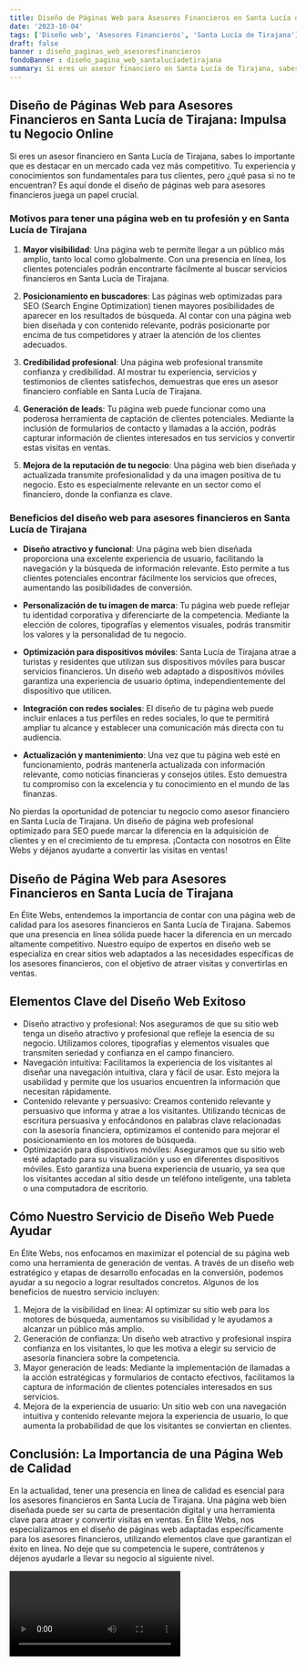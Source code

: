 ```yaml
---
title: Diseño de Páginas Web para Asesores Financieros en Santa Lucía de Tirajana
date: '2023-10-04'
tags: ['Diseño web', 'Asesores Financieros', 'Santa Lucía de Tirajana']
draft: false
banner : diseño_paginas_web_asesoresfinancieros
fondoBanner : diseño_pagina_web_santalucíadetirajana
summary: Si eres un asesor financiero en Santa Lucía de Tirajana, sabes lo importante que es destacar en un mercado cada vez más competitivo. Tu experiencia y conocimientos son fundamentales para tus clientes, pero ¿qué pasa si no te encuentran? Es aquí donde el diseño de páginas web para asesores financieros juega un papel crucial.
---
```


## Diseño de Páginas Web para Asesores Financieros en Santa Lucía de Tirajana: Impulsa tu Negocio Online

Si eres un asesor financiero en Santa Lucía de Tirajana, sabes lo importante que es destacar en un mercado cada vez más competitivo. Tu experiencia y conocimientos son fundamentales para tus clientes, pero ¿qué pasa si no te encuentran? Es aquí donde el diseño de páginas web para asesores financieros juega un papel crucial.

### Motivos para tener una página web en tu profesión y en Santa Lucía de Tirajana

1. **Mayor visibilidad**: Una página web te permite llegar a un público más amplio, tanto local como globalmente. Con una presencia en línea, los clientes potenciales podrán encontrarte fácilmente al buscar servicios financieros en Santa Lucía de Tirajana.

2. **Posicionamiento en buscadores**: Las páginas web optimizadas para SEO (Search Engine Optimization) tienen mayores posibilidades de aparecer en los resultados de búsqueda. Al contar con una página web bien diseñada y con contenido relevante, podrás posicionarte por encima de tus competidores y atraer la atención de los clientes adecuados.

3. **Credibilidad profesional**: Una página web profesional transmite confianza y credibilidad. Al mostrar tu experiencia, servicios y testimonios de clientes satisfechos, demuestras que eres un asesor financiero confiable en Santa Lucía de Tirajana.

4. **Generación de leads**: Tu página web puede funcionar como una poderosa herramienta de captación de clientes potenciales. Mediante la inclusión de formularios de contacto y llamadas a la acción, podrás capturar información de clientes interesados en tus servicios y convertir estas visitas en ventas.

5. **Mejora de la reputación de tu negocio**: Una página web bien diseñada y actualizada transmite profesionalidad y da una imagen positiva de tu negocio. Esto es especialmente relevante en un sector como el financiero, donde la confianza es clave.

### Beneficios del diseño web para asesores financieros en Santa Lucía de Tirajana

- **Diseño atractivo y funcional**: Una página web bien diseñada proporciona una excelente experiencia de usuario, facilitando la navegación y la búsqueda de información relevante. Esto permite a tus clientes potenciales encontrar fácilmente los servicios que ofreces, aumentando las posibilidades de conversión.

- **Personalización de tu imagen de marca**: Tu página web puede reflejar tu identidad corporativa y diferenciarte de la competencia. Mediante la elección de colores, tipografías y elementos visuales, podrás transmitir los valores y la personalidad de tu negocio.

- **Optimización para dispositivos móviles**: Santa Lucía de Tirajana atrae a turistas y residentes que utilizan sus dispositivos móviles para buscar servicios financieros. Un diseño web adaptado a dispositivos móviles garantiza una experiencia de usuario óptima, independientemente del dispositivo que utilicen.

- **Integración con redes sociales**: El diseño de tu página web puede incluir enlaces a tus perfiles en redes sociales, lo que te permitirá ampliar tu alcance y establecer una comunicación más directa con tu audiencia.

- **Actualización y mantenimiento**: Una vez que tu página web esté en funcionamiento, podrás mantenerla actualizada con información relevante, como noticias financieras y consejos útiles. Esto demuestra tu compromiso con la excelencia y tu conocimiento en el mundo de las finanzas.

No pierdas la oportunidad de potenciar tu negocio como asesor financiero en Santa Lucía de Tirajana. Un diseño de página web profesional optimizado para SEO puede marcar la diferencia en la adquisición de clientes y en el crecimiento de tu empresa. ¡Contacta con nosotros en Élite Webs y déjanos ayudarte a convertir las visitas en ventas!

<GifSeo />

<Cta />

## **Diseño de Página Web para Asesores Financieros en Santa Lucía de Tirajana**
En Élite Webs, entendemos la importancia de contar con una página web de calidad para los asesores financieros en Santa Lucía de Tirajana. Sabemos que una presencia en línea sólida puede hacer la diferencia en un mercado altamente competitivo. Nuestro equipo de expertos en diseño web se especializa en crear sitios web adaptados a las necesidades específicas de los asesores financieros, con el objetivo de atraer visitas y convertirlas en ventas. 

## **Elementos Clave del Diseño Web Exitoso**
- Diseño atractivo y profesional: Nos aseguramos de que su sitio web tenga un diseño atractivo y profesional que refleje la esencia de su negocio. Utilizamos colores, tipografías y elementos visuales que transmiten seriedad y confianza en el campo financiero.
- Navegación intuitiva: Facilitamos la experiencia de los visitantes al diseñar una navegación intuitiva, clara y fácil de usar. Esto mejora la usabilidad y permite que los usuarios encuentren la información que necesitan rápidamente.
- Contenido relevante y persuasivo: Creamos contenido relevante y persuasivo que informa y atrae a los visitantes. Utilizando técnicas de escritura persuasiva y enfocándonos en palabras clave relacionadas con la asesoría financiera, optimizamos el contenido para mejorar el posicionamiento en los motores de búsqueda.
- Optimización para dispositivos móviles: Aseguramos que su sitio web esté adaptado para su visualización y uso en diferentes dispositivos móviles. Esto garantiza una buena experiencia de usuario, ya sea que los visitantes accedan al sitio desde un teléfono inteligente, una tableta o una computadora de escritorio.

## **Cómo Nuestro Servicio de Diseño Web Puede Ayudar**
En Élite Webs, nos enfocamos en maximizar el potencial de su página web como una herramienta de generación de ventas. A través de un diseño web estratégico y etapas de desarrollo enfocadas en la conversión, podemos ayudar a su negocio a lograr resultados concretos. Algunos de los beneficios de nuestro servicio incluyen:

1. Mejora de la visibilidad en línea: Al optimizar su sitio web para los motores de búsqueda, aumentamos su visibilidad y le ayudamos a alcanzar un público más amplio.
2. Generación de confianza: Un diseño web atractivo y profesional inspira confianza en los visitantes, lo que les motiva a elegir su servicio de asesoría financiera sobre la competencia.
3. Mayor generación de leads: Mediante la implementación de llamadas a la acción estratégicas y formularios de contacto efectivos, facilitamos la captura de información de clientes potenciales interesados en sus servicios.
4. Mejora de la experiencia de usuario: Un sitio web con una navegación intuitiva y contenido relevante mejora la experiencia de usuario, lo que aumenta la probabilidad de que los visitantes se conviertan en clientes.

## **Conclusión: La Importancia de una Página Web de Calidad**
En la actualidad, tener una presencia en línea de calidad es esencial para los asesores financieros en Santa Lucía de Tirajana. Una página web bien diseñada puede ser su carta de presentación digital y una herramienta clave para atraer y convertir visitas en ventas. En Élite Webs, nos especializamos en el diseño de páginas web adaptadas específicamente para los asesores financieros, utilizando elementos clave que garantizan el éxito en línea. No deje que su competencia le supere, contrátenos y déjenos ayudarle a llevar su negocio al siguiente nivel.

<Video />

<CtaBot job='Asesores Financieros' city='Santa Lucía de Tirajana'/>

<Gmaps query='Santa Lucía de Tirajana+españa+maps' />